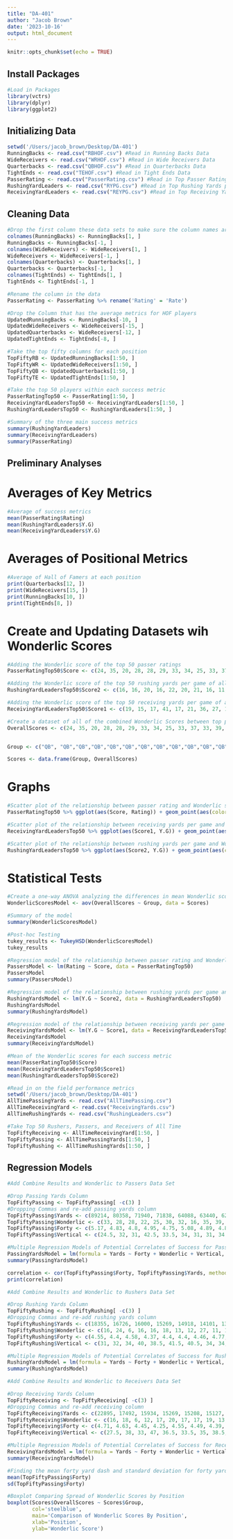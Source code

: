```yaml
---
title: "DA-401"
author: "Jacob Brown"
date: '2023-10-16'
output: html_document
---
```


```r
knitr::opts_chunk$set(echo = TRUE)
```

## Install Packages
```r
#Load in Packages
library(vctrs) 
library(dplyr)
library(ggplot2)
```

## Initializing Data
```r
setwd('/Users/jacob_brown/Desktop/DA-401')
RunningBacks <- read.csv("RBHOF.csv") #Read in Running Backs Data
WideReceivers <- read.csv("WRHOF.csv") #Read in Wide Receivers Data
Quarterbacks <- read.csv("QBHOF.csv") #Read in Quarterbacks Data
TightEnds <- read.csv("TEHOF.csv") #Read in Tight Ends Data
PasserRating <- read.csv("PasserRating.csv") #Read in Top Passer Ratings of All Time
RushingYardLeaders <- read.csv("RYPG.csv") #Read in Top Rushing Yards per Game of All Time
ReceivingYardLeaders <- read.csv("REYPG.csv") #Read in Top Receiving Yards per Game of All Time
```
## Cleaning Data
```r
#Drop the first column these data sets to make sure the column names are not included in the dataset 
colnames(RunningBacks) <- RunningBacks[1, ]
RunningBacks <- RunningBacks[-1, ]
colnames(WideReceivers) <- WideReceivers[1, ]
WideReceivers <- WideReceivers[-1, ]
colnames(Quarterbacks) <- Quarterbacks[1, ]
Quarterbacks <- Quarterbacks[-1, ]
colnames(TightEnds) <- TightEnds[1, ]
TightEnds <- TightEnds[-1, ]
```

```r
#Rename the column in the data
PasserRating <- PasserRating %>% rename('Rating' = 'Rate')
```

```r
#Drop the Column that has the average metrics for HOF players
UpdatedRunningBacks <- RunningBacks[-10, ] 
UpdatedWideReceivers <- WideReceivers[-15, ]
UpdatedQuarterbacks <- WideReceivers[-12, ]
UpdatedTightEnds <- TightEnds[-8, ]
```


```r
#Take the top fifty columns for each position
TopFiftyRB <- UpdatedRunningBacks[1:50, ]
TopFiftyWR <- UpdatedWideReceivers[1:50, ]
TopFiftyQB <- UpdatedQuarterbacks[1:50, ]
TopFiftyTE <- UpdatedTightEnds[1:50, ]
```

```r
#Take the top 50 players within each success metric
PasserRatingTop50 <- PasserRating[1:50, ]
ReceivingYardLeadersTop50 <- ReceivingYardLeaders[1:50, ]
RushingYardLeadersTop50 <- RushingYardLeaders[1:50, ]
```

```r
#Summary of the three main success metrics
summary(RushingYardLeaders)
summary(ReceivingYardLeaders)
summary(PasserRating)
```




## Preliminary Analyses

# Averages of Key Metrics
```r
#Average of success metrics
mean(PasserRating$Rating)
mean(RushingYardLeaders$Y.G)
mean(ReceivingYardLeaders$Y.G)
```
# Averages of Positional Metrics

```r
#Average of Hall of Famers at each position
print(Quarterbacks[12, ])
print(WideReceivers[15, ])
print(RunningBacks[10, ])
print(TightEnds[8, ])
```
# Create and Updating Datasets wih Wonderlic Scores

```r
#Adding the Wonderlic score of the top 50 passer ratings
PasserRatingTop50$Score <- c(24, 35, 20, 28, 28, 29, 33, 34, 25, 33, 37, 33, 39, 28, 13, 30, 29, 32, 36, 25, 37, 20, 21, 20, 34, 38, 20, 25, 37, 31, 33, 40, 38, 15, 26, 18, 29, 24, 27, 40, 25, 24, 16, 25, 28, 22, 24, 14, 14, 24)
```

```r
#Adding the Wonderlic score of the top 50 rushing yards per game of all time
RushingYardLeadersTop50$Score2 <- c(16, 16, 20, 16, 22, 20, 21, 16, 11, 20, 16, 14, 16, 25, 20, 15, 16, 20, 13, 12, 16, 32, 11, 16, 20, 7, 16, 10, 14, 16, 16, 21, 17, 16, 24, 21, 16, 16, 25, 18, 16, 16, 14, 16, 16, 12, 20, 28, 17, 30)
```

```r
#Adding the Wonderlic score of the top 50 receiving yards per game of all time
ReceivingYardLeadersTop50$Score1 <- c(19, 15, 17, 41, 17, 21, 36, 27, 18, 11, 24, 19, 25, 16, 17, 17, 21, 19, 17, 23, 6, 32, 16, 17, 22, 12, 13, 12, 17, 17, 17, 20, 34, 27, 17, 13, 15, 17, 15, 24, 20, 25, 17, 10, 20, 18, 21, 17, 26, 17)
```

```r
#Create a dataset of all of the combined Wonderlic Scores between top passers, receivers, and rushers all time
OverallScores <- c(24, 35, 20, 28, 28, 29, 33, 34, 25, 33, 37, 33, 39, 28, 13, 30, 29, 32, 36, 25,37, 20, 21, 20, 34, 38, 20, 25, 37, 31, 33, 40, 38, 15, 26, 18, 29, 24, 27, 40, 25, 24, 16, 25, 28, 22, 24, 14, 14, 24, 19, 15, 17, 41, 17, 21, 36, 27, 18, 11, 24, 19, 25, 16, 17, 17, 21, 19, 17, 23, 6, 32, 16, 17, 22, 12, 13, 12, 17, 17, 17, 20, 34, 27, 17, 13, 15, 17, 15, 24, 20, 25, 17, 10, 20, 18, 21, 17, 26, 17, 16, 16, 20, 16, 22, 20, 21, 16, 11, 20, 16, 14, 16, 25, 20, 15, 16, 20, 13, 12, 16, 32, 11, 16, 20, 7, 16, 10, 14, 16, 16, 21, 17, 16, 24, 21, 16, 16, 25, 18, 16, 16, 14, 16, 16, 12, 20, 28, 17, 30)


Group <- c("QB", "QB","QB","QB","QB","QB","QB","QB","QB","QB","QB","QB","QB","QB","QB","QB","QB","QB","QB","QB", "QB","QB","QB","QB", "QB", "QB","QB","QB","QB","QB","QB","QB","QB","QB","QB","QB","QB","QB","QB","QB","QB","QB","QB","QB","QB","QB","QB","QB", "QB", "QB", "WR","WR", "WR","WR","WR", "WR", "WR", "WR", "WR","WR", "WR","WR", "WR","WR","WR", "WR", "WR", "WR", "WR","WR", "WR","WR", "WR","WR","WR", "WR", "WR", "WR", "WR","WR", "WR","WR", "WR","WR","WR", "WR", "WR", "WR", "WR","WR", "WR","WR", "WR","WR","WR", "WR", "WR", "WR", "WR", "RB", "RB","RB","RB","RB","RB","RB","RB","RB","RB","RB", "RB","RB","RB","RB","RB","RB","RB","RB","RB","RB", "RB","RB","RB","RB","RB","RB","RB","RB","RB","RB", "RB","RB","RB","RB","RB","RB","RB","RB","RB","RB", "RB","RB","RB","RB","RB","RB","RB","RB","RB","RB")

Scores <- data.frame(Group, OverallScores)
```

# Graphs

```r
#Scatter plot of the relationship between passer rating and Wonderlic score
PasserRatingTop50 %>% ggplot(aes(Score, Rating)) + geom_point(aes(color = Score)) +labs(x = "Wonderlic Score", y = "Passer Rating", Title = "Passer Rating vs. Wonderlic Score") + geom_smooth(method=lm, level = 0.95) + theme(panel.background = element_rect(fill = 'yellow'))
```

```r
#Scatter plot of the relationship between receiving yards per game and Wonderlic score
ReceivingYardLeadersTop50 %>% ggplot(aes(Score1, Y.G)) + geom_point(aes(color = Score1)) +labs(x = "Wonderlic Score", y = "Receiving Yards Per Game", title = "Receiving Yards Per Game vs. Wonderlic Score") + geom_smooth(method=lm, level = 0.95, color = "black") + theme(panel.background = element_rect(fill = 'orange'))
```
```r
#Scatter plot of the relationship between rushing yards per game and Wonderlic score
RushingYardLeadersTop50 %>% ggplot(aes(Score2, Y.G)) + geom_point(aes(color = Score2)) +labs(x = "Wonderlic Score", y = "Rushing Yards Per Game", title = "Rushing Yards Per Game vs. Wonderlic Score") + geom_smooth(method=lm, level = 0.95, color = "black") + theme(panel.background = element_rect(fill = 'lightgreen'))
```

# Statistical Tests

```r
#Create a one-way ANOVA analyzing the differences in mean Wonderlic scores between groups
WonderlicScoresModel <- aov(OverallScores ~ Group, data = Scores)
```

```r
#Summary of the model
summary(WonderlicScoresModel)
```

```r
#Post-hoc Testing
tukey_results <- TukeyHSD(WonderlicScoresModel)
tukey_results
```






```r
#Regression model of the relationship between passer rating and Wonderlic score
PassersModel <- lm(Rating ~ Score, data = PasserRatingTop50)
PassersModel
summary(PassersModel)
```

```r
#Regression model of the relationship between rushing yards per game and Wonderlic score
RushingYardsModel <- lm(Y.G ~ Score2, data = RushingYardLeadersTop50)
RushingYardsModel
summary(RushingYardsModel)
```

```r
#Regression model of the relationship between receiving yards per game and Wonderlic score
ReceivingYardsModel <- lm(Y.G ~ Score1, data = ReceivingYardLeadersTop50)
ReceivingYardsModel
summary(ReceivingYardsModel)
```

```r
#Mean of the Wonderlic scores for each success metric
mean(PasserRatingTop50$Score)
mean(ReceivingYardLeadersTop50$Score1)
mean(RushingYardLeadersTop50$Score2)
```

```r
#Read in on the field performance metrics
setwd('/Users/jacob_brown/Desktop/DA-401')
AllTimePassingYards <- read.csv("AllTimePassing.csv")
AllTimeReceivingYard <- read.csv("ReceivingYards.csv")
AllTimeRushingYards <- read.csv("RushingLeaders.csv")
```

```r
#Take Top 50 Rushers, Passers, and Receivers of All Time
TopFiftyReceiving <- AllTimeReceivingYard[1:50, ]
TopFiftyPassing <- AllTimePassingYards[1:50, ]
TopFiftyRushing <- AllTimeRushingYards[1:50, ]
```

## Regression Models
```r
#Add Combine Results and Wonderlic to Passers Data Set

#Drop Passing Yards Column
TopFiftyPassing <- TopFiftyPassing[ -c(3) ]
#Dropping Commas and re-add passing yards column
TopFiftyPassing$Yards <- c(89214, 80358, 71940, 71838, 64088, 63440, 62792, 61361, 59055, 57023, 53990, 51475, 49325, 47003, 46247, 46233, 44611, 43040, 42320, 42082, 40922, 40551, 40239, 39197, 38511, 38147, 37920, 37276, 36822, 36638, 35650, 35467, 35133, 34990, 34837, 34665, 34393, 34241, 34183, 33503, 33462, 33124, 33070, 32942, 32838, 32382, 32344, 32224, 32072, 31548)
TopFiftyPassing$Wonderlic <- c(33, 28, 28, 22, 25, 30, 32, 16, 35, 39, 38, 29, 24, 24, 17, 36, 24, 27, 28, 30, 6, 24, 33, 29, 24, 18, 14, 20, 29, 40, 15, 26, 48, 24, 24, 34, 24, 37, 24, 10, 33, 24, 29, 24, 21, 29, 24, 22, 24, 24)
TopFiftyPassing$Forty <- c(5.17, 4.83, 4.8, 4.95, 4.75, 5.08, 4.89, 4.89, 4.71, 4.92, 4.81, 4.51, 4.44, 4.67, 4.65, 4.75, 4.7, 4.78, 4.84, 4.55, 4.78, 4.7, 4.87, 4.93, 4.82, 4.78, 4.6, 4.64, 4.69, 4.93, 4.7, 4.71, 4.77, 4.87, 4.78, 4.67, 4.65, 4.78, 5.01, 4.58, 4.44, 4.55, 4.78, 4.6, 4.78, 4.59, 5.1, 4.88, 4.56, 4.8)
TopFiftyPassing$Vertical <- c(24.5, 32, 31, 42.5, 33.5, 34, 31, 31, 34.5, 24, 30.5, 28.5, 39, 24, 33, 36, 32.5, 31, 28.5, 34, 31.5, 27.5, 35, 28.5, 29.5, 40.5, 33, 33, 34.5, 33, 32, 31, 32, 30.5, 21, 31, 37, 39.5, 30, 31, 28, 40.5, 25, 30, 27.5, 35, 24, 31, 30.5, 31 )
```

```r
#Multiple Regression Models of Potential Correlates of Success for Passers
PassingYardsModel = lm(formula = Yards ~ Forty + Wonderlic + Vertical, data = TopFiftyPassing)
summary(PassingYardsModel)
```

```r
correlation <- cor(TopFiftyPassing$Forty, TopFiftyPassing$Yards, method= 'pearson')
print(correlation)
```
```r
#Add Combine Results and Wonderlic to Rushers Data Set

#Drop Rushing Yards Column 
TopFiftyRushing <- TopFiftyRushing[ -c(3) ]
#Dropping Commas and re-add rushing yards column
TopFiftyRushing$Yards <- c(18355, 16726, 16000, 15269, 14918, 14101, 13684, 13662, 13259, 12739, 12312, 12279, 12246, 12243, 12120, 12074, 11695, 11438, 11352, 11241, 11236, 11102, 10967, 10643, 10607, 10591, 10449, 10441, 10413, 10273, 10009, 9923, 9796, 9723, 9651, 9453, 9407, 9205, 8936, 8614, 8597, 8522, 8474, 8261, 8225, 8189, 8188, 8172, 8167, 8111)
TopFiftyRushing$Wonderlic <- c(16, 24, 6, 16, 16, 18, 13, 12, 27, 11, 16, 16, 14, 16, 18, 22, 7, 28, 16, 16, 6, 11, 13, 16, 20, 14, 16, 14, 14, 16, 30, 20, 18, 16, 10, 18, 20, 15, 15, 16, 20, 32, 12, 16, 19, 17, 16, 23, 25, 16)
TopFiftyRushing$Forty <- c(4.55, 4.4, 4.58, 4.37, 4.4, 4.4, 4.46, 4.77, 4.41, 4.3, 4.5, 4.35, 4.38, 4.59, 4.8, 4.47, 4.29, 4.45, 4.43, 4.41, 4.7, 4.45, 4.38, 4.71, 4.58, 4.45, 4.56, 4.65, 4.46, 4.65, 4.56, 4.26, 4.46, 4.65, 4.24, 4.58, 4.5, 4.44, 4.54, 4.65, 4.39, 4.47, 4.28, 4.65, 4.35, 4.65, 4.62, 4.73, 4.39, 4.53)
TopFiftyRushing$Vertical <- c(31, 32, 34, 40, 38.5, 41.5, 40.5, 34, 34, 39.5, 34, 33.5, 36, 37, 34, 33, 32, 37.5, 34, 37, 34, 29, 36.5, 34.5, 32, 39.5, 35.5, 34, 35.5, 36, 37, 39, 33, 34, 35, 32, 37, 38.5, 37, 33, 34, 32.5, 41, 34, 40.5, 38.5, 36.5, 33, 36, 31.5)
```

```r
#Multiple Regression Models of Potential Correlates of Success for Rushers
RushingYardsModel = lm(formula = Yards ~ Forty + Wonderlic + Vertical, data = TopFiftyRushing)
summary(RushingYardsModel)
```

```r
#Add Combine Results and Wonderlic to Receivers Data Set

#Drop Receiving Yards Column 
TopFiftyReceiving <- TopFiftyReceiving[ -c(3) ]
#Dropping Commas and re-add receiving column
TopFiftyReceiving$Yards <- c(22895, 17492, 15934, 15269, 15208, 15127, 14934, 14731, 14580, 14345, 14185, 14004, 13899, 13779, 13777, 13640, 13382, 13198, 13089, 13046, 12785, 12721, 12351, 12291, 12287, 12146, 12083, 12061, 11904, 11862, 11841, 11834, 11619, 11438, 11389, 11373, 11263, 11059, 10950, 10932, 10927, 10863, 10856, 10716, 10571, 10514, 10372, 10283, 10266, 10205)
TopFiftyReceiving$Wonderlic <- c(16, 18, 6, 12, 17, 20, 17, 17, 19, 13, 23, 17, 28, 20, 15, 11, 17, 20, 19, 17, 17, 21, 17, 9, 24, 17, 20, 17, 10, 24, 20, 17, 41, 17, 20, 18, 30, 17, 20, 25, 22, 17, 16, 20, 11, 10, 17, 19, 17, 7)
TopFiftyReceiving$Forty <- c(4.71, 4.63, 4.45, 4.25, 4.55, 4.49, 4.39, 4.39, 4.38, 4.45, 4.41, 4.4, 4.63, 4.71, 4.35, 4.39, 4.38, 4.4, 4.7, 4.65, 4.43, 4.5, 4.52, 4.47, 4.42, 4.38, 4.55, 4.55, 4.52, 4.57, 4.5, 4.48, 4.35, 4.53, 4.52, 4.56, 4.35, 4.57, 4.18, 4.53, 4.61, 4.45, 4.37, 4.53, 4.41, 4.62, 4.3, 4.31, 4.48, 4.47)
TopFiftyReceiving$Vertical <- c(27.5, 38, 33, 47, 36.5, 33.5, 35, 38.5, 35, 36, 39, 35, 36, 33.5, 35, 38.5, 37, 35, 38, 31, 37, 35, 37, 33.5, 36, 35, 30.5, 32, 36, 39.5, 35, 42.5, 33, 35, 36.5, 34.5, 33, 40, 37, 35, 41, 35, 38.5, 31.5, 34.5, 35, 42, 35, 35, 31.5)
```

```r
#Multiple Regression Models of Potential Correlates of Success for Receivers
ReceivingYardsModel = lm(formula = Yards ~ Forty + Wonderlic + Vertical, data = TopFiftyReceiving)
summary(ReceivingYardsModel)
```

```r
#Finding the mean forty yard dash and standard deviation for forty yard dash for passers
mean(TopFiftyPassing$Forty)
sd(TopFiftyPassing$Forty)
```

```r
#Boxplot Comparing Spread of Wonderlic Scores by Position
boxplot(Scores$OverallScores ~ Scores$Group,
        col='steelblue',
        main='Comparison of Wonderlic Scores By Position',
        xlab='Position',
        ylab='Wonderlic Score')
```
